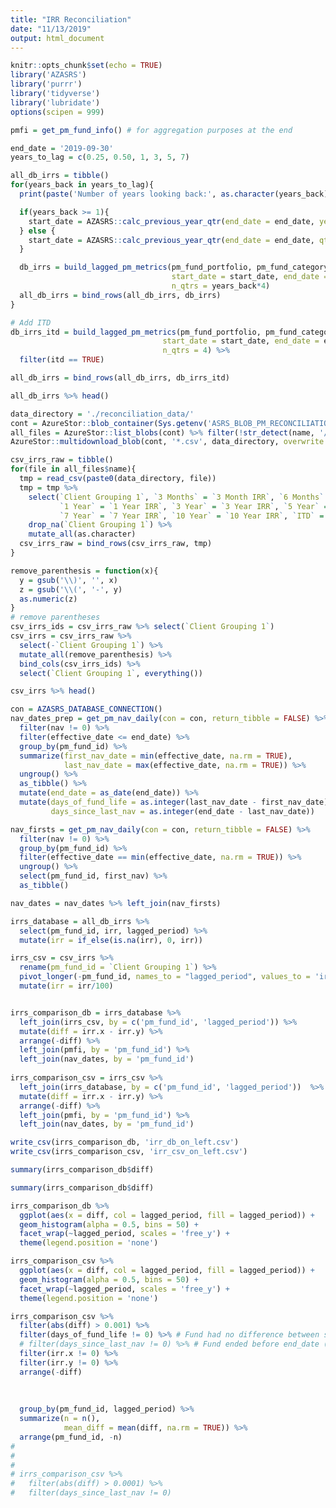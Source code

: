 ```yaml
---
title: "IRR Reconciliation"
date: "11/13/2019"
output: html_document
---
```


```r
knitr::opts_chunk$set(echo = TRUE)
library('AZASRS')
library('purrr')
library('tidyverse')
library('lubridate')
options(scipen = 999)
```


```r
pmfi = get_pm_fund_info() # for aggregation purposes at the end

end_date = '2019-09-30'
years_to_lag = c(0.25, 0.50, 1, 3, 5, 7)

all_db_irrs = tibble()
for(years_back in years_to_lag){
  print(paste('Number of years looking back:', as.character(years_back)))

  if(years_back >= 1){
    start_date = AZASRS::calc_previous_year_qtr(end_date = end_date, years = years_back)
  } else {
    start_date = AZASRS::calc_previous_year_qtr(end_date = end_date, qtrs = 4*years_back)
  }

  db_irrs = build_lagged_pm_metrics(pm_fund_portfolio, pm_fund_category, pm_fund_id,
                                    start_date = start_date, end_date = end_date, itd=FALSE,
                                    n_qtrs = years_back*4)
  all_db_irrs = bind_rows(all_db_irrs, db_irrs)
}

# Add ITD
db_irrs_itd = build_lagged_pm_metrics(pm_fund_portfolio, pm_fund_category, pm_fund_id,
                                  start_date = start_date, end_date = end_date, itd=TRUE,
                                  n_qtrs = 4) %>%
  filter(itd == TRUE)

all_db_irrs = bind_rows(all_db_irrs, db_irrs_itd)

all_db_irrs %>% head()
```


```r
data_directory = './reconciliation_data/'
cont = AzureStor::blob_container(Sys.getenv('ASRS_BLOB_PM_RECONCILIATION'), key = Sys.getenv('ASRS_BLOB_KEY'))
all_files = AzureStor::list_blobs(cont) %>% filter(!str_detect(name, '/'))
AzureStor::multidownload_blob(cont, '*.csv', data_directory, overwrite = TRUE)

csv_irrs_raw = tibble()
for(file in all_files$name){
  tmp = read_csv(paste0(data_directory, file)) 
  tmp = tmp %>%
    select(`Client Grouping 1`, `3 Months` = `3 Month IRR`, `6 Months` = `6 Month IRR`,
           `1 Year` = `1 Year IRR`, `3 Year` = `3 Year IRR`, `5 Year` = `5 Year IRR`, 
           `7 Year` = `7 Year IRR`, `10 Year` = `10 Year IRR`, `ITD` = `ITD IRR`) %>%
    drop_na(`Client Grouping 1`) %>%
    mutate_all(as.character)
  csv_irrs_raw = bind_rows(csv_irrs_raw, tmp)
}

remove_parenthesis = function(x){
  y = gsub('\\)', '', x)
  z = gsub('\\(', '-', y)
  as.numeric(z)
}
# remove parentheses
csv_irrs_ids = csv_irrs_raw %>% select(`Client Grouping 1`)
csv_irrs = csv_irrs_raw %>% 
  select(-`Client Grouping 1`) %>% 
  mutate_all(remove_parenthesis) %>% 
  bind_cols(csv_irrs_ids) %>%
  select(`Client Grouping 1`, everything())

csv_irrs %>% head()
```


```r
con = AZASRS_DATABASE_CONNECTION()
nav_dates_prep = get_pm_nav_daily(con = con, return_tibble = FALSE) %>%
  filter(nav != 0) %>%
  filter(effective_date <= end_date) %>%
  group_by(pm_fund_id) %>%
  summarize(first_nav_date = min(effective_date, na.rm = TRUE),
            last_nav_date = max(effective_date, na.rm = TRUE)) %>%
  ungroup() %>%
  as_tibble() %>%
  mutate(end_date = as_date(end_date)) %>%
  mutate(days_of_fund_life = as.integer(last_nav_date - first_nav_date),
         days_since_last_nav = as.integer(end_date - last_nav_date))

nav_firsts = get_pm_nav_daily(con = con, return_tibble = FALSE) %>%
  filter(nav != 0) %>%
  group_by(pm_fund_id) %>%
  filter(effective_date == min(effective_date, na.rm = TRUE)) %>%
  ungroup() %>%
  select(pm_fund_id, first_nav) %>%
  as_tibble()

nav_dates = nav_dates %>% left_join(nav_firsts)

```



```r
irrs_database = all_db_irrs %>% 
  select(pm_fund_id, irr, lagged_period) %>% 
  mutate(irr = if_else(is.na(irr), 0, irr))

irrs_csv = csv_irrs %>% 
  rename(pm_fund_id = `Client Grouping 1`) %>%
  pivot_longer(-pm_fund_id, names_to = "lagged_period", values_to = 'irr') %>%
  mutate(irr = irr/100)


irrs_comparison_db = irrs_database %>%
  left_join(irrs_csv, by = c('pm_fund_id', 'lagged_period')) %>%
  mutate(diff = irr.x - irr.y) %>%
  arrange(-diff) %>%
  left_join(pmfi, by = 'pm_fund_id') %>%
  left_join(nav_dates, by = 'pm_fund_id')
  
irrs_comparison_csv = irrs_csv %>%
  left_join(irrs_database, by = c('pm_fund_id', 'lagged_period'))  %>%
  mutate(diff = irr.x - irr.y) %>%
  arrange(-diff) %>%
  left_join(pmfi, by = 'pm_fund_id') %>%
  left_join(nav_dates, by = 'pm_fund_id')

write_csv(irrs_comparison_db, 'irr_db_on_left.csv')
write_csv(irrs_comparison_csv, 'irr_csv_on_left.csv')
```


```r
summary(irrs_comparison_db$diff)
```


```r
summary(irrs_comparison_db$diff)
```


```r
irrs_comparison_db %>%
  ggplot(aes(x = diff, col = lagged_period, fill = lagged_period)) + 
  geom_histogram(alpha = 0.5, bins = 50) + 
  facet_wrap(~lagged_period, scales = 'free_y') + 
  theme(legend.position = 'none')
```



```r
irrs_comparison_csv %>%
  ggplot(aes(x = diff, col = lagged_period, fill = lagged_period)) + 
  geom_histogram(alpha = 0.5, bins = 50) + 
  facet_wrap(~lagged_period, scales = 'free_y') + 
  theme(legend.position = 'none')
```


```r
irrs_comparison_csv %>%
  filter(abs(diff) > 0.001) %>%
  filter(days_of_fund_life != 0) %>% # Fund had no difference between start and end date
  # filter(days_since_last_nav != 0) %>% # Fund ended before end_date (non-zero nav date)
  filter(irr.x != 0) %>%
  filter(irr.y != 0) %>%
  arrange(-diff)
  
  
  
  group_by(pm_fund_id, lagged_period) %>%
  summarize(n = n(),
            mean_diff = mean(diff, na.rm = TRUE)) %>%
  arrange(pm_fund_id, -n)
# 
# 
# 
# irrs_comparison_csv %>%
#   filter(abs(diff) > 0.0001) %>%
#   filter(days_since_last_nav != 0)
```

